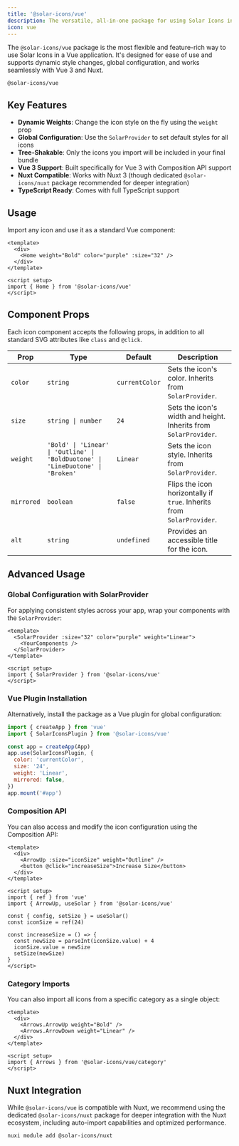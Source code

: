 ```yaml
---
title: '@solar-icons/vue'
description: The versatile, all-in-one package for using Solar Icons in Vue, with support for dynamic styles and global configuration.
icon: vue
---
```

The `@solar-icons/vue` package is the most flexible and feature-rich way to use Solar Icons in a Vue application. It's designed for ease of use and supports dynamic style changes, global configuration, and works seamlessly with Vue 3 and Nuxt.
```package-install
@solar-icons/vue
```

## Key Features
- **Dynamic Weights**: Change the icon style on the fly using the `weight` prop
- **Global Configuration**: Use the `SolarProvider` to set default styles for all icons
- **Tree-Shakable**: Only the icons you import will be included in your final bundle
- **Vue 3 Support**: Built specifically for Vue 3 with Composition API support
- **Nuxt Compatible**: Works with Nuxt 3 (though dedicated `@solar-icons/nuxt` package recommended for deeper integration)
- **TypeScript Ready**: Comes with full TypeScript support

## Usage
Import any icon and use it as a standard Vue component:
```vue
<template>
  <div>
    <Home weight="Bold" color="purple" :size="32" />
  </div>
</template>

<script setup>
import { Home } from '@solar-icons/vue'
</script>
```

## Component Props
Each icon component accepts the following props, in addition to all standard SVG attributes like `class` and `@click`.

| Prop       | Type                                                                            | Default        | Description                                                           |
| ---------- | ------------------------------------------------------------------------------- | -------------- | --------------------------------------------------------------------- |
| `color`    | `string`                                                                        | `currentColor` | Sets the icon's color. Inherits from `SolarProvider`.                 |
| `size`     | `string \| number`                                                              | `24`           | Sets the icon's width and height. Inherits from `SolarProvider`.      |
| `weight`   | `'Bold' \| 'Linear' \| 'Outline' \| 'BoldDuotone' \| 'LineDuotone' \| 'Broken'` | `Linear`       | Sets the icon style. Inherits from `SolarProvider`.                   |
| `mirrored` | `boolean`                                                                       | `false`        | Flips the icon horizontally if `true`. Inherits from `SolarProvider`. |
| `alt`      | `string`                                                                        | `undefined`    | Provides an accessible title for the icon.                            |

## Advanced Usage
### Global Configuration with SolarProvider
For applying consistent styles across your app, wrap your components with the `SolarProvider`:
```vue
<template>
  <SolarProvider :size="32" color="purple" weight="Linear">
    <YourComponents />
  </SolarProvider>
</template>

<script setup>
import { SolarProvider } from '@solar-icons/vue'
</script>
```

### Vue Plugin Installation
Alternatively, install the package as a Vue plugin for global configuration:
```js
import { createApp } from 'vue'
import { SolarIconsPlugin } from '@solar-icons/vue'

const app = createApp(App)
app.use(SolarIconsPlugin, {
  color: 'currentColor',
  size: '24',
  weight: 'Linear',
  mirrored: false,
})
app.mount('#app')
```

### Composition API
You can also access and modify the icon configuration using the Composition API:
```vue
<template>
  <div>
    <ArrowUp :size="iconSize" weight="Outline" />
    <button @click="increaseSize">Increase Size</button>
  </div>
</template>

<script setup>
import { ref } from 'vue'
import { ArrowUp, useSolar } from '@solar-icons/vue'

const { config, setSize } = useSolar()
const iconSize = ref(24)

const increaseSize = () => {
  const newSize = parseInt(iconSize.value) + 4
  iconSize.value = newSize
  setSize(newSize)
}
</script>
```

### Category Imports
You can also import all icons from a specific category as a single object:
```vue
<template>
  <div>
    <Arrows.ArrowUp weight="Bold" />
    <Arrows.ArrowDown weight="Linear" />
  </div>
</template>

<script setup>
import { Arrows } from '@solar-icons/vue/category'
</script>
```

## Nuxt Integration
While `@solar-icons/vue` is compatible with Nuxt, we recommend using the dedicated `@solar-icons/nuxt` package for deeper integration with the Nuxt ecosystem, including auto-import capabilities and optimized performance.

```shell
nuxi module add @solar-icons/nuxt
```